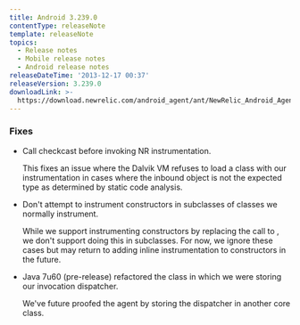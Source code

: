```yaml
---
title: Android 3.239.0
contentType: releaseNote
template: releaseNote
topics:
  - Release notes
  - Mobile release notes
  - Android release notes
releaseDateTime: '2013-12-17 00:37'
releaseVersion: 3.239.0
downloadLink: >-
  https://download.newrelic.com/android_agent/ant/NewRelic_Android_Agent_3.239.0.zip
---
```


### Fixes

* Call checkcast before invoking NR instrumentation.

  This fixes an issue where the Dalvik VM refuses to load a class with our instrumentation in cases where the inbound object is not the expected type as determined by static code analysis.
* Don't attempt to instrument constructors in subclasses of classes we normally instrument.

  While we support instrumenting constructors by replacing the call to , we don't support doing this in subclasses. For now, we ignore these cases but may return to adding inline instrumentation to constructors in the future.
* Java 7u60 (pre-release) refactored the class in which we were storing our invocation dispatcher.

  We've future proofed the agent by storing the dispatcher in another core class.
